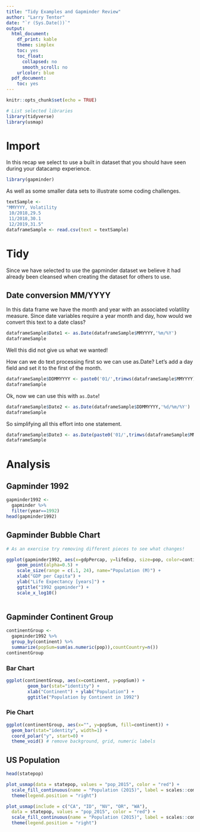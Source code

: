 ```yaml
---
title: "Tidy Examples and Gapminder Review"
author: "Larry Tentor"
date: "`r (Sys.Date())`"
output:
  html_document:
    df_print: kable
    theme: simplex
    toc: yes
    toc_float:
      collapsed: no
      smooth_scroll: no
    urlcolor: blue
  pdf_document:
    toc: yes
---
```


```r
knitr::opts_chunk$set(echo = TRUE)
```

```r
# List selected libraries
library(tidyverse)
library(usmap)
```

# Import

In this recap we select to use a built in dataset that you should have seen during your datacamp experience.

```r
library(gapminder)
```

As well as some smaller data sets to illustrate some coding challenges.

```r
textSample <- 
"MMYYYY, Volatility
 10/2018,29.5
 11/2018,30.1
 12/2019,31.5"
dataframeSample <- read.csv(text = textSample)
```

# Tidy

Since we have selected to use the gapminder dataset we believe it had already been cleansed when creating the dataset for others to use.

## Date conversion MM/YYYY

In this data frame we have the month and year with an associated volatility measure.  Since date variables require a year month and day, how would we convert this text to a date class?

```r
dataframeSample$Date1 <- as.Date(dataframeSample$MMYYYY,'%m/%Y')
dataframeSample
```
Well this did not give us what we wanted!

How can we do text processing first so we can use as.Date?  Let's add a day field and set it to the first of the month.

```r
dataframeSample$DDMMYYYY <- paste0('01/',trimws(dataframeSample$MMYYYY))
dataframeSample
```

Ok, now we can use this with `as.Date`!

```r
dataframeSample$Date2 <- as.Date(dataframeSample$DDMMYYYY,'%d/%m/%Y')
dataframeSample
```

So simplifying all this effort into one statement.

```r
dataframeSample$Date3 <- as.Date(paste0('01/',trimws(dataframeSample$MMYYYY)),'%d/%m/%Y')
dataframeSample
```


# Analysis


## Gapminder 1992

```r
gapminder1992 <-
  gapminder %>%
  filter(year==1992)
head(gapminder1992)
```

## Gapminder Bubble Chart

```r
# As an exercise try removing different pieces to see what changes!

ggplot(gapminder1992, aes(x=gdpPercap, y=lifeExp, size=pop, color=continent)) +
    geom_point(alpha=0.5) +
    scale_size(range = c(.1, 24), name="Population (M)") + 
    xlab("GDP per Capita") + 
    ylab("Life Expectancy [years]") + 
    ggtitle("1992 gapminder") +
    scale_x_log10()
  
```

## Gapminder Continent Group

```r
continentGroup <-
  gapminder1992 %>% 
  group_by(continent) %>% 
  summarize(popSum=sum(as.numeric(pop)),countCountry=n())
continentGroup
```

### Bar Chart

```r
ggplot(continentGroup, aes(x=continent, y=popSum)) +
        geom_bar(stat="identity") +
        xlab("Continent") + ylab("Population") +
        ggtitle("Population by Continent in 1992")
```

### Pie Chart

```r

ggplot(continentGroup, aes(x="", y=popSum, fill=continent)) +
  geom_bar(stat="identity", width=1) +
  coord_polar("y", start=0) +
  theme_void() # remove background, grid, numeric labels

```

## US Population

```r
head(statepop)
```

```r

plot_usmap(data = statepop, values = "pop_2015", color = "red") + 
  scale_fill_continuous(name = "Population (2015)", label = scales::comma) + 
  theme(legend.position = "right")
```

```r

plot_usmap(include = c("CA", "ID", "NV", "OR", "WA"), 
  data = statepop, values = "pop_2015", color = "red") + 
  scale_fill_continuous(name = "Population (2015)", label = scales::comma) + 
  theme(legend.position = "right")
```

